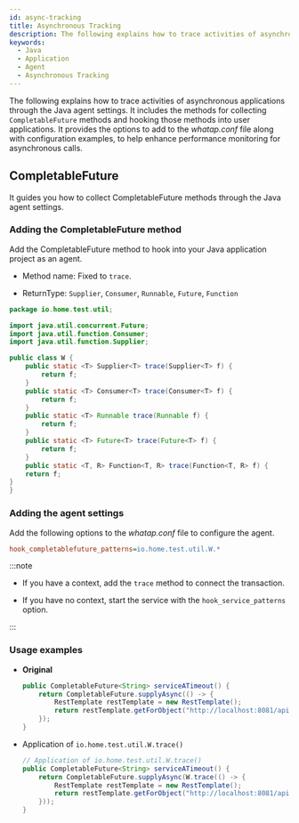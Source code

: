 ```yaml
---
id: async-tracking
title: Asynchronous Tracking
description: The following explains how to trace activities of asynchronous applications through the Java agent settings. It includes the methods for collecting CompletableFuture methods and hooking those methods into user applications. It provides the options to add to the whatap.conf file along with configuration examples, to help enhance performance monitoring for asynchronous calls.
keywords:
  - Java
  - Application
  - Agent
  - Asynchronous Tracking
---
```


The following explains how to trace activities of asynchronous applications through the Java agent settings. It includes the methods for collecting `CompletableFuture` methods and hooking those methods into user applications. It provides the options to add to the _whatap.conf_ file along with configuration examples, to help enhance performance monitoring for asynchronous calls.

## CompletableFuture

It guides you how to collect CompletableFuture methods through the Java agent settings. 

### Adding the CompletableFuture method

Add the CompletableFuture method to hook into your Java application project as an agent.

- Method name: Fixed to `trace`.

- ReturnType: `Supplier`, `Consumer`, `Runnable`, `Future`, `Function`

```java
package io.home.test.util;

import java.util.concurrent.Future;
import java.util.function.Consumer;
import java.util.function.Supplier;

public class W {
    public static <T> Supplier<T> trace(Supplier<T> f) {
        return f;
    }
    public static <T> Consumer<T> trace(Consumer<T> f) {
        return f;
    }
    public static <T> Runnable trace(Runnable f) {
        return f;
    }
    public static <T> Future<T> trace(Future<T> f) {
        return f;
    }
    public static <T, R> Function<T, R> trace(Function<T, R> f) {
    return f;
}
}
```

### Adding the agent settings

Add the following options to the _whatap.conf_ file to configure the agent.

```ini title='whatap.conf'
hook_completablefuture_patterns=io.home.test.util.W.*
```

:::note

- If you have a context, add the `trace` method to connect the transaction.

- If you have no context, start the service with the `hook_service_patterns` option.

:::

### Usage examples

- **Original**

  ```java showLineNumbers
  public CompletableFuture<String> serviceATimeout() {
      return CompletableFuture.supplyAsync(() -> {
          RestTemplate restTemplate = new RestTemplate();
          return restTemplate.getForObject("http://localhost:8081/api/serviceB/timeout", String.class);
      });
  }
  ```

- Application of `io.home.test.util.W.trace()`

  ```java showLineNumbers {3}
  // Application of io.home.test.util.W.trace()
  public CompletableFuture<String> serviceATimeout() {
      return CompletableFuture.supplyAsync(W.trace(() -> {
          RestTemplate restTemplate = new RestTemplate();
          return restTemplate.getForObject("http://localhost:8081/api/serviceB/timeout", String.class);
      }));
  }
  ```
